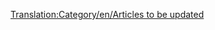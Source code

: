 [[Translation:Category/en/Articles to be updated]]
{{en/Bilingual box| Ca
| Llista d'articles que necessiten actualitzar-se per reflectir els canvis de l'última versió. Els articles marcats amb {{en/S|ca/Desactualitzat}} s'enllacen automàticament aquí.
| ''A list of articles that require updating to reflect the latest release or trunk version.  Articles tagged with {{en/S|ca/Desactualitzat}} automatically link here.''}}


